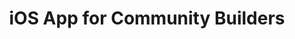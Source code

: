 ---
title: 'iOS App for Community Builders'
description: 'Download the iOS app on the App Store'
---